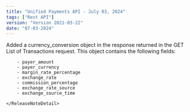 ```yaml
---
title: "Unified Payments API - July 03, 2024"
tags: ["Rest API"]
version: "Version 2021-03-22"
date: "07-03-2024"
---
```

    
<ReleaseNoteSection title="Transactions">
    <ReleaseNoteDetail type="added">
        Added a currency_conversion object in the response returned in the GET List of Transactions request. This object contains the following fields:

        - payer_amount
        - payer_currency
        - margin_rate_percentage
        - exchange_rate
        - commission_percentage
        - exchange_rate_source
        - exchange_source_time

    </ReleaseNoteDetail>
</ReleaseNoteSection>
    
